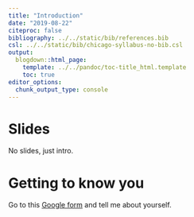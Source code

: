 ```yaml
---
title: "Introduction"
date: "2019-08-22"
citeproc: false
bibliography: ../../static/bib/references.bib
csl: ../../static/bib/chicago-syllabus-no-bib.csl
output:
  blogdown::html_page:
    template: ../../pandoc/toc-title_html.template
    toc: true
editor_options: 
  chunk_output_type: console
---
```


# Slides

No slides, just intro. 


# Getting to know you

<i class="fa fa-external-link-square-alt" aria-hidden="true"></i> Go to this [Google form](https://forms.gle/4Ytr7ZZXcmss1tdH8) and tell me about yourself.
